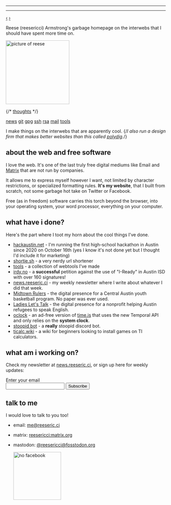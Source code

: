 
---


---

<Layout>

<Toast></Toast>

<div id="webring-wrapper">
  <a href="https://webring.hackclub.com/" id="previousBtn" class="webring-anchor" title="Previous">‹</a>
  <a href="https://webring.hackclub.com/" class="webring-logo" title="Hack Club Webring" alt="Hack Club Webring"></a>
  <a href="https://webring.hackclub.com/" id="nextBtn" class="webring-anchor" title="Next">›</a>
  <script src="https://webring.hackclub.com/public/embed.min.js"></script>
</div>

Reese (reesericci) Armstrong's garbage homepage on the interwebs that I should have spent more time on.

<img src="/meonrenfe.jpg" height="200" style="height:200px; border-radius: 0;" alt="picture of reese"/>

{/* [thoughts](https://thoughts.reeseric.ci) */}

[news](https://news.reeseric.ci)
[git](https://sr.ht/~reesericci)
[gpg](/keys/gpg)
[ssh](/keys/ssh)
[rsa](/keys/rsa)
[mail](mailto:me@reeseric.ci)
[tools](/tools)

I make things on the interwebs that are apparently cool. {/*I also run a design firm that makes better websites than this called [polydig](https://polydig.com).*/}

## about the web and free software

I love the web. It's one of the last truly free digital mediums like Email and [Matrix](https://matrix.org) that are not run by companies.

It allows me to express myself however I want, not limited by character restrictions, or specialized formatting rules. **It's my website**, that I built from scratch, not some garbage hot take on Twitter or Facebook.

Free (as in freedom) software carries this torch beyond the browser, into your operating system, your word processor, everything on your computer.

## what have i done?

Here's the part where I toot my horn about the cool things I've done.


- [hackaustin.net](https://hackaustin.net) - I'm running the first high-school hackathon in Austin since 2020 on October 16th (yes I know it's not done yet but I thought I'd include it for marketing)
- [shortie.sh](https://shortie.sh) - a very nerdy url shortener
- [tools](/tools) - a collection of  webtools I've made
- [irdy.no](https://irdy.no) - a **successful** petition against the use of "I-Ready" in Austin ISD with over 160 signatures!
- [news.reeseric.ci](https://news.reeseric.ci) - my weekly newsletter where I write about whatever I did that week.
- [Midtown Rulers](https://midtownrulers.org) - the digital presence for a Central Austin youth basketball program. No paper was ever used.
- [Ladies Let's Talk](https://lltaustin.org) - the digital presence for a nonprofit helping Austin refugees to speak English.
- [oclock](https://checkoclock.netlify.app) - an ad-free version of [time.is](https://time.is) that uses the new Temporal API and only relies on the **system clock**.
- [stoopid bot](https://stoopid.xyz) - a **really** stoopid discord bot.
- [ticalc.wiki](https://ticalc.wiki) - a wiki for beginners looking to install games on TI calculators.

## what am i working on?

Check my newsletter at [news.reeseric.ci](https://news.reeseric.ci), or sign up here for weekly updates:

<form
  action="https://buttondown.email/api/emails/embed-subscribe/reesericci"
  method="post"
  target="popupwindow"
  onsubmit="window.open('https://buttondown.email/reesericci', 'popupwindow')"
  class="embeddable-buttondown-form"
>
  <label style="display: block" for="bd-email">Enter your email</label>
  <input type="email" name="email" id="bd-email" />
  <input type="submit" value="Subscribe" />
</form>

## talk to me

I would love to talk to you too!

 - email: me@reeseric.ci

 - matrix: [reesericci:matrix.org](https://matrix.to/#/@reesericci:matrix.org)
 
 - mastodon: <a rel="me" href="https://fosstodon.org/@reesericci">@reesericci@fosstodon.org</a>
 
    <img src="/no-facebook.svg" width="150px" alt="no facebook"></img>

</Layout>


